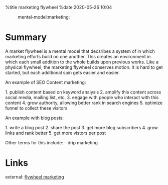 %title marketing flywheel
%date 2020-05-26 10:04

:mental-model:marketing:

= Summary =

A market flywheel is a mental model that decsribes a system of in which marketing
efforts build on one another. This creates an environment in which each small
addition to the whole builds upon previous works. Like a physical flywheel, the
marketing flywheel conserves motion. It is hard to get started, but each additional
spin gets easier and easier.

An example of SEO Content marketing:

1. publish content based on keyword analysis
2. amplify this content across social media, mailing list, etc.
3. engage with people who interact with this content
4. grow authority, allowing better rank in search engines
5. optimize funnel to collect these visitors

An example with blog posts:

1. write a blog post
2. share the post
3. get more blog subscribers
4. grow links and rank better
5. get more vistors per post

Other terms for this include:
- drip marketing

= Links =

external: [[https://sparktoro.com/blog/why-marketing-flywheels-work/|flywheel marketing]]
